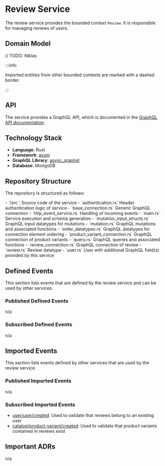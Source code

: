 
# Review Service

The review service provides the bounded context `Review`.
It is responsible for managing reviews of users.

## Domain Model

// TODO: Niklas

<CustomImage path="/renderedDiagrams/reviewDomainModel" width="1365" height="131" />

:::info

Imported entities from other bounded contexts are marked with a dashed border.

:::

## API

The service provides a GraphQL API, which is documented in the [GraphQL API documentation](/docs/graphql/review).

## Technology Stack

- **Language**: Rust
- **Framework**: [axum](https://docs.rs/axum/latest/axum/)
- **GraphQL Library**: [async_graphql](https://docs.rs/async-graphql/latest/async_graphql/)
- **Database**: MongoDB

## Repository Structure

The repository is structured as follows:

<div className="repository-structure">
 - `/src`: Source code of the service - `authentication.rs` Header authentication logic of service -
 `base_connection.rs` Generic GraphQL connection - `http_event_service.rs` Handling of incoming events - `main.rs`
 Service execution and schema generation - `mutation_input_structs.rs` GraphQL input datatypes for mutations -
 `mutation.rs` GraphQL mutations and associated functions - `order_datatypes.rs` GraphQL datatypes for connection
 element ordering - `product_variant_connection.rs` GraphQL connection of product variants - `query.rs` GraphQL queries
 and associated functions - `review_connection.rs` GraphQL connection of review - `review.rs` Review datatype -
 `user.rs` User with additional GraphQL field(s) provided by this service
</div>

## Defined Events

This section lists events that are defined by the review service and can be used by other services.

### Published Defined Events

n/a

### Subscribed Defined Events

n/a

## Imported Events

This section lists events defined by other services that are used by the review service.

### Published Imported Events

n/a

### Subscribed Imported Events

- [user/user/created](/docs/docs/dev-manuals/services/user#userusercreated): Used to validate that reviews belong to an existing user
- [catalog/product-variant/created](/docs/docs/dev-manuals/services/catalog#catalogproduct-variantcreated): Used to validate that product variants contained in reviews exist

## Important ADRs

n/a
